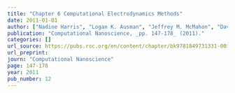 ```yaml
---
title: "Chapter 6 Computational Electrodynamics Methods"
date: 2011-01-01
author: ["Nadine Harris", "Logan K. Ausman", "Jeffrey M. McMahon", "David J. Masiello", "George C. Schatz"]
publication: "Computational Nanoscience, _pp. 147-178_ (2011)."
categories: []
url_source: https://pubs.rsc.org/en/content/chapter/bk9781849731331-00147/978-1-84973-133-1
url_preprint: 
journ: "Computational Nanoscience"
page: 147-178
year: 2011
pub_number: 12
---
```

